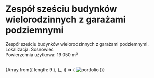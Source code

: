 
# Zespół sześciu budynków wielorodzinnych z garażami podziemnymi

Zespół sześciu budynków wielorodzinnych z garażami podziemnymi.  
Lokalizacja: Sosnowiec  
Powierzchnia użytkowa: 19 050 m²  

<br/>

<div style={{ display: 'grid', gridTemplateColumns: 'repeat(2, 1fr)', gap: '14px' }}>
  {Array.from({ length: 9 }, (_, i) => (
    <Zoom key={i}>
      <img alt="portfolio" src={`/compressed/wielo/sos/${i + 1}.jpg`} style={{ width: '100%', height: 'auto' }} />
    </Zoom>
  ))}
</div>

